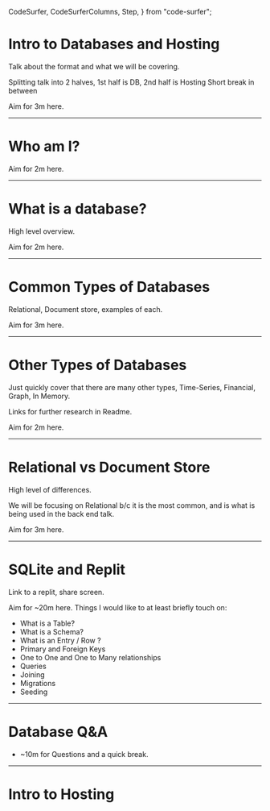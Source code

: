   CodeSurfer,
  CodeSurferColumns,
  Step,
} from "code-surfer";


# Intro to Databases and Hosting 

<Notes>

Talk about the format and what we will be covering.

Splitting talk into 2 halves, 1st half is DB, 2nd half is Hosting 
Short break in between

Aim for 3m here.

</Notes>

---

# Who am I?

<Notes>

Aim for 2m  here.

</Notes>

---

# What is a database?

<Notes>

High level overview.

Aim for 2m here.

</Notes>

---

# Common Types of Databases

<Notes>

Relational, Document store, examples of each.

Aim for 3m here.

</Notes>

---

# Other Types of Databases

<Notess>

Just quickly cover that there are many other types, Time-Series, Financial, Graph, In Memory.

Links for further research in Readme.

Aim for 2m here.

</Notess>

---

# Relational vs Document Store

<Notes>

High level of differences.

We will be focusing on Relational b/c it is the most common, and is what is being used in the back end talk.

Aim for 3m here.

</Notes>

---

# SQLite and Replit

<Notes>

Link to a replit, share screen.

Aim for ~20m here. Things I would like to at least briefly touch on:

- What is a Table?
- What is a Schema?
- What is an Entry / Row ?
- Primary and Foreign Keys
- One to One and One to Many relationships
- Queries
- Joining
- Migrations
- Seeding

</Notes>

---

# Database Q&A

- ~10m for Questions and a quick break.

---

# Intro to Hosting
